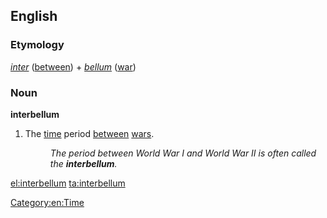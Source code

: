 ==English==

===Etymology===
{{etyl|la}} ''[[inter]]'' ([[between]]) + ''[[bellum]]'' ([[war]])

===Noun===
'''interbellum'''

# The [[time]] period [[between]] [[war]]s.
#: ''The period between World War I and World War II is often called the '''interbellum'''.''

[[Category:en:Time]]

[[el:interbellum]]
[[ta:interbellum]]